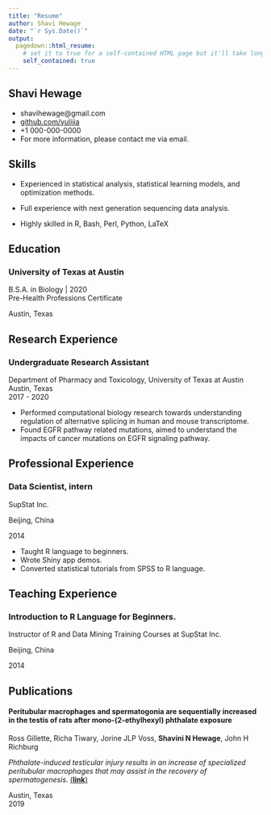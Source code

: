 ```yaml
---
title: "Resume"
author: Shavi Hewage
date: "`r Sys.Date()`"
output:
  pagedown::html_resume:
    # set it to true for a self-contained HTML page but it'll take longer to render
    self_contained: true
---
```


Shavi Hewage {#contact}
--------------------------------------------------------------------------------

- <i class="fa fa-envelope"></i> shavihewage@gmail.com
- <i class="fa fa-github"></i> [github.com/yulijia](https://github.com/yulijia)
- <i class="fa fa-phone"></i> +1 000-000-0000
- For more information, please contact me via email.


Skills {#skills}
--------------------------------------------------------------------------------

- Experienced in statistical analysis, statistical learning models, and optimization methods.

- Full experience with next generation sequencing data analysis.

- Highly skilled in R, Bash, Perl, Python, LaTeX


Education {data-icon=graduation-cap data-concise=true}
--------------------------------------------------------------------------------

### University of Texas at Austin

B.S.A. in Biology | 2020  
Pre-Health Professions Certificate  
  
Austin, Texas    
  
Research Experience {data-icon=laptop}
--------------------------------------------------------------------------------

### Undergraduate Research Assistant

Department of Pharmacy and Toxicology, University of Texas at Austin  
Austin, Texas  
2017 - 2020 
 
 

- Performed computational biology research towards understanding regulation of alternative splicing in human and mouse transcriptome.
- Found EGFR pathway related mutations, aimed to understand the impacts of cancer mutations on EGFR signaling pathway.


Professional Experience
--------------------------------------------------------------------------------

### Data Scientist, intern

SupStat Inc.

Beijing, China

2014

::: concise
- Taught R language to beginners. 
- Wrote Shiny app demos.
- Converted statistical tutorials from SPSS to R language.
:::


Teaching Experience 
--------------------------------------------------------------------------------

### Introduction to R Language for Beginners.

Instructor of R and Data Mining Training Courses at SupStat Inc.

Beijing, China

2014



Publications
--------------------------------------------------------------------------------

#### Peritubular macrophages and spermatogonia are sequentially increased in the testis of rats after mono-(2-ethylhexyl) phthalate exposure  
Ross Gillette,  Richa Tiwary, Jorine JLP Voss, **Shavini N Hewage**, John H Richburg  
  

_Phthalate-induced testicular injury results in an increase of specialized peritubular macrophages that may assist in the recovery of spermatogenesis._ [(**link**)](https://www.biorxiv.org/content/10.1101/767707v1)

Austin, Texas  
2019


